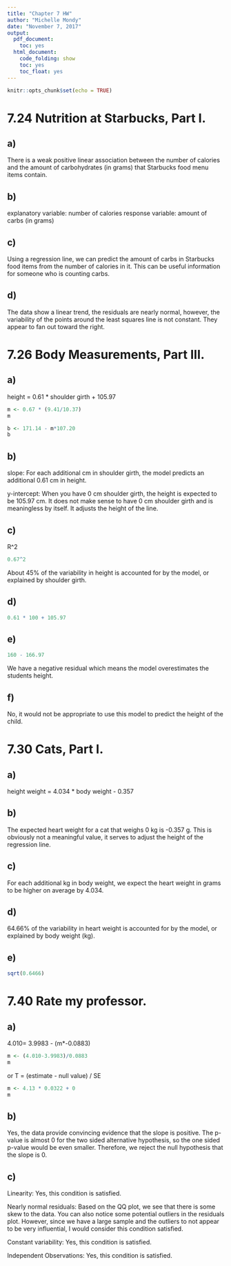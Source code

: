```yaml
---
title: "Chapter 7 HW"
author: "Michelle Mondy"
date: "November 7, 2017"
output:
  pdf_document:
    toc: yes
  html_document:
    code_folding: show
    toc: yes
    toc_float: yes
---
```


```r
knitr::opts_chunk$set(echo = TRUE)
```

# 7.24 Nutrition at Starbucks, Part I.

## a)
There is a weak positive linear association between the number of calories and the amount of carbohydrates (in grams) that Starbucks food menu items contain.

## b)
explanatory variable: number of calories 
response variable: amount of carbs (in grams)

## c)
Using a regression line, we can predict the amount of carbs in Starbucks food items from the number of calories in it. This can be useful information for someone who is counting carbs. 

## d)
The data show a linear trend, the residuals are nearly normal, however, the variability of the points around the least squares line is not constant. They appear to fan out toward the right. 


# 7.26 Body Measurements, Part III.

## a)

height = 0.61 * shoulder girth + 105.97

```r
m <- 0.67 * (9.41/10.37)
m

b <- 171.14 - m*107.20
b
```

## b)

slope: For each additional cm in shoulder girth, the model predicts an additional 0.61 cm in height.

y-intercept: When you have 0 cm shoulder girth, the height is expected to be 105.97 cm. It does not make sense to have 0 cm shoulder girth and is meaningless by itself. It adjusts the height of the line.

## c)

R^2
```r
0.67^2
```

About 45% of the variability in height is accounted for by the model, or explained by shoulder girth. 

## d)

```r
0.61 * 100 + 105.97
```

## e)

```r
160 - 166.97
```

We have a negative residual which means the model overestimates the students height. 

## f)

No, it would not be appropriate to use this model to predict the height of the child. 


# 7.30 Cats, Part I.

## a)

height weight = 4.034 * body weight - 0.357

## b)

The expected heart weight for a cat that weighs 0 kg is -0.357 g. This is obviously not a meaningful value, it serves to adjust the height of the regression line.

## c)

For each additional kg in body weight, we expect the heart weight in grams to be higher on average by 4.034.

## d)

64.66% of the variability in heart weight is accounted for by the model, or explained by body weight (kg).

## e)

```r
sqrt(0.6466)
```


# 7.40 Rate my professor.

## a)

4.010= 3.9983 - (m*-0.0883)
```r
m <- (4.010-3.9983)/0.0883
m
```

or
T = (estimate - null value) / SE
```r
m <- 4.13 * 0.0322 + 0
m
```


## b)

Yes, the data provide convincing evidence that the slope is positive. The p-value is almost 0 for the two sided alternative hypothesis, so the one sided p-value would be even smaller. Therefore, we reject the null hypothesis that the slope is 0.

## c)

Linearity: Yes, this condition is satisfied.

Nearly normal residuals: Based on the QQ plot, we see that there is some skew to the data. You can also notice some potential outliers in the residuals plot. However, since we have a large sample and the outliers to not appear to be very influential, I would consider this condition satisfied. 

Constant variability: Yes, this condition is satisfied.

Independent Observations: Yes, this condition is satisfied.
